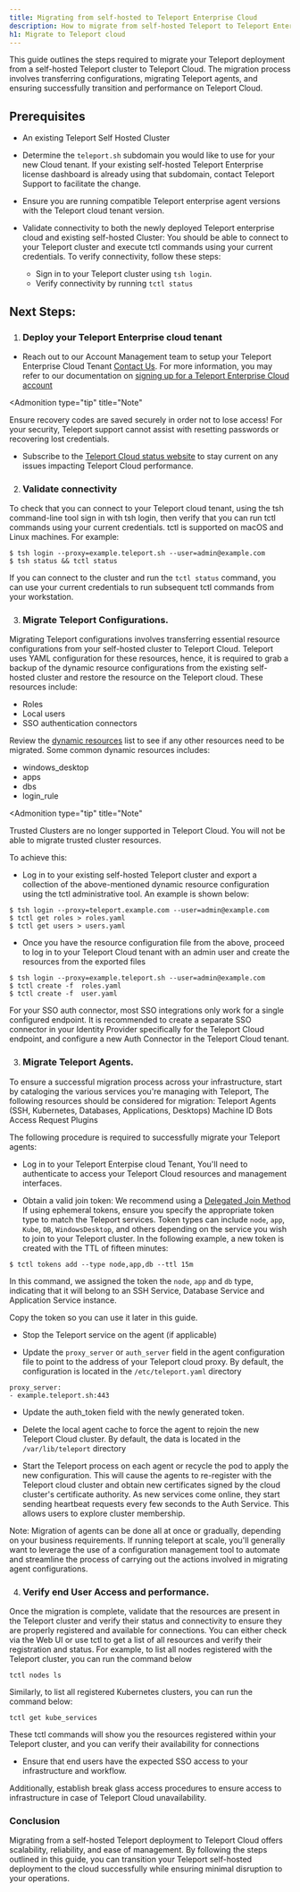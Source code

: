 ---
title: Migrating from self-hosted to Teleport Enterprise Cloud
description: How to migrate from self-hosted Teleport to Teleport Enterprise Cloud.
h1: Migrate to Teleport cloud
---

This guide outlines the steps required to migrate your Teleport deployment from a self-hosted Teleport cluster to Teleport Cloud. 
The migration process involves transferring configurations, migrating Teleport agents, and ensuring successfully transition and performance on Teleport Cloud.

## Prerequisites

- An existing Teleport Self Hosted Cluster

- Determine the `teleport.sh` subdomain you would like to use for your new Cloud tenant. If your existing self-hosted Teleport Enterprise license dashboard is already using that subdomain, contact Teleport Support to facilitate the change.

- Ensure you are running compatible Teleport enterprise agent versions with the Teleport cloud tenant version.

- Validate connectivity to both the newly deployed Teleport enterprise cloud and existing self-hosted Cluster: You should be able to connect to your Teleport cluster and execute tctl commands using your current credentials. To verify connectivity, follow these steps:
  - Sign in to your Teleport cluster using `tsh login`.
  - Verify connectivity by running `tctl status`



## Next Steps:

1. ### Deploy your Teleport Enterprise cloud tenant
- Reach out to our Account Management team to setup your Teleport Enterprise Cloud Tenant [Contact Us](https://goteleport.com/signup/enterprise/). For more information, you may refer to our documentation on [signing up for a Teleport Enterprise Cloud account](https://goteleport.com/docs/choose-an-edition/teleport-cloud/introduction/)

</Details>

<Admonition
  type="tip"
  title="Note"
>

  Ensure recovery codes are saved securely in order not to lose access! For your security, Teleport support cannot assist with resetting passwords or recovering lost credentials.

</Admonition>

- Subscribe to the [Teleport Cloud status website](https://status.teleport.sh/) to stay current on any issues impacting Teleport Cloud performance.

2.  ### Validate connectivity  

To check that you can connect to your Teleport cloud tenant, using the tsh command-line tool sign in with tsh login, then verify that you can run tctl commands using your current credentials. tctl is supported on macOS and Linux machines. 
For example:

```code
$ tsh login --proxy=example.teleport.sh --user=admin@example.com
$ tsh status && tctl status
```

If you can connect to the cluster and run the `tctl status` command, you can use your current credentials to run subsequent tctl commands from your workstation.

3. ### Migrate Teleport Configurations.

Migrating Teleport configurations involves transferring essential resource configurations from your self-hosted cluster to Teleport Cloud. Teleport uses YAML configuration for these resources, hence, it is required to grab a backup of the dynamic resource configurations from the existing self-hosted cluster and restore the resource on the Teleport cloud. These resources include:  

- Roles
- Local users
- SSO authentication connectors

Review the [dynamic resources](https://goteleport.com/docs/reference/resources/) list to see if any other resources need to be migrated.  Some common dynamic resources includes:
- windows_desktop
- apps
- dbs
- login_rule

</Details>

<Admonition
  type="tip"
  title="Note"
>

  Trusted Clusters are no longer supported in Teleport Cloud.  You will not be able to migrate trusted cluster resources.

</Admonition>


To achieve this:
- Log in to your existing self-hosted Teleport cluster and export a collection of the above-mentioned dynamic resource configuration using the tctl administrative tool.  An example is shown below:

```code
$ tsh login --proxy=teleport.example.com --user=admin@example.com
$ tctl get roles > roles.yaml 
$ tctl get users > users.yaml 
```

- Once you have the resource configuration file from the above, proceed to log in to your Teleport Cloud tenant with an admin user and create the resources from the exported files

```code
$ tsh login --proxy=example.teleport.sh --user=admin@example.com
$ tctl create -f  roles.yaml
$ tctl create -f  user.yaml
```

For your SSO auth connector, most SSO integrations only work for a single configured endpoint. It is recommended to create a separate SSO connector in your Identity Provider specifically for the Teleport Cloud endpoint, and configure a new Auth Connector in the Teleport Cloud tenant.


3. ### Migrate Teleport Agents.

To ensure a successful migration process across your infrastructure, start by cataloging the various services you're managing with Teleport, The following resources should be considered for migration:
Teleport Agents (SSH, Kubernetes, Databases, Applications, Desktops)
Machine ID Bots
Access Request Plugins

The following procedure is required to successfully migrate your Teleport agents:

- Log in to your Teleport Enterpise cloud Tenant, You'll need to authenticate to access your Teleport Cloud resources and management interfaces.

- Obtain a valid join token: We recommend using a [Delegated Join Method](https://goteleport.com/docs/reference/join-methods/#delegated-join-methods)
If using ephemeral tokens, ensure you specify the appropriate token type to match the Teleport services. Token types can include `node`, `app`, `Kube`, `DB`, `WindowsDesktop`, and others depending on the service you wish to join to your Teleport cluster.
In the following example, a new token is created with the TTL of fifteen minutes:

```code
$ tctl tokens add --type node,app,db --ttl 15m
```

In this command, we assigned the token the `node`, `app` and `db` type, indicating that it will belong to an SSH Service, Database Service and Application Service instance.

Copy the token so you can use it later in this guide.

- Stop the Teleport service on the agent (if applicable)

- Update the `proxy_server` or `auth_server` field in the agent configuration file to point to the address of your Teleport cloud proxy. By default, the configuration is located in the `/etc/teleport.yaml` directory

```code
proxy_server:
- example.teleport.sh:443
```

- Update the auth_token field with the newly generated token. 

- Delete the local agent cache to force the agent to rejoin the new Teleport Cloud cluster. By default, the data is located in the  `/var/lib/teleport` directory

- Start the Teleport process on each agent or recycle the pod to apply the new configuration. This will cause the agents to re-register with the Teleport cloud cluster and obtain new certificates signed by the cloud cluster's certificate authority.
As new services come online, they start sending heartbeat requests every few seconds to the Auth Service. This allows users to explore cluster membership. 

Note: ​​Migration of agents can be done all at once or gradually, depending on your business requirements. If running teleport at scale, you'll generally want to leverage the use of a configuration management tool to automate and streamline the process of carrying out the actions involved in migrating agent configurations. 


4. ### Verify end User Access and performance.

Once the migration is complete, validate that the resources are present in the Teleport cluster and verify their status and connectivity to ensure they are properly registered and available for connections. You can either check via the Web UI or use tctl to get a list of all resources and verify their registration and status. 
For example, to list all nodes registered with the Teleport cluster, you can run the command below

```
tctl nodes ls
```

Similarly, to list all registered Kubernetes clusters, you can run the command below:

```
tctl get kube_services
```

These tctl commands will show you the resources registered within your Teleport cluster, and you can verify their availability for connections

- Ensure that end users have the expected SSO access to your infrastructure and workflow.

Additionally, establish break glass access procedures to ensure access to infrastructure in case of Teleport Cloud unavailability.

### Conclusion

Migrating from a self-hosted Teleport deployment to Teleport Cloud offers scalability, reliability, and ease of management. By following the steps outlined in this guide, you can transition your Teleport self-hosted deployment to the cloud successfully while ensuring minimal disruption to your operations.
